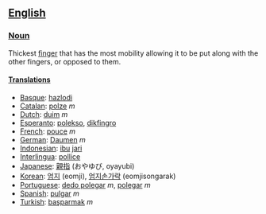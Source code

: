 ==[[English]]==

===[[Noun]]===

Thickest [[finger]] that has the most mobility allowing it to be put along with the other fingers, or opposed to them.

====[[Translation]]s====
*[[Basque]]: [[hazlodi]]
*[[Catalan]]: [[polze]] ''m''
*[[Dutch]]: [[duim]] ''m''
*[[Esperanto]]: [[polekso]], [[dikfingro]]
*[[French]]: [[pouce]] ''m''
*[[German]]: [[Daumen]] ''m''
*[[Indonesian]]: [[ibu]] [[jari]]
*[[Interlingua]]: [[pollice]]
*[[Japanese]]: [[親指]] (おやゆび, oyayubi)
*[[Korean]]: [[엄지]] (eomji), [[엄지손가락]] (eomjisongarak)
*[[Portuguese]]: [[dedo polegar]] ''m'', [[polegar]] ''m''
*[[Spanish]]: [[pulgar]] ''m''
*[[Turkish]]: [[başparmak]] ''m''